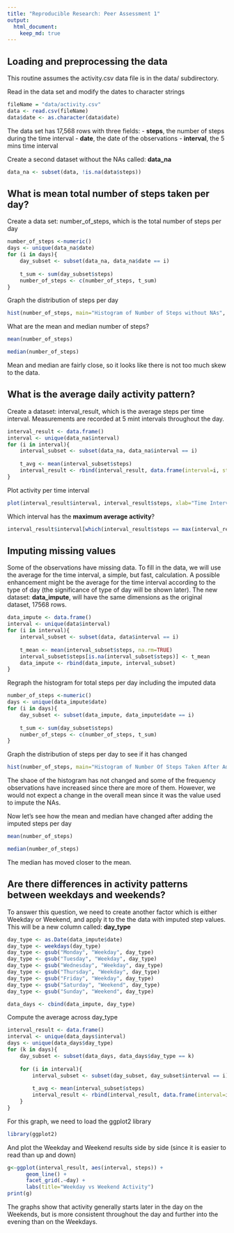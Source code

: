 ```yaml
---
title: "Reproducible Research: Peer Assessment 1"
output: 
  html_document:
    keep_md: true
---
```


## Loading and preprocessing the data

This routine assumes the activity.csv data file is in the data/ subdirectory.

Read in the data set and modify the dates to character strings
```R
fileName = "data/activity.csv"
data <- read.csv(fileName)
data$date <- as.character(data$date)
```

The data set has 17,568 rows with three fields:
- **steps**, the number of steps during the time interval
- **date**, the date of the observations
- **interval**, the 5 mins time interval

Create a second dataset without the NAs called: **data_na**
```R
data_na <- subset(data, !is.na(data$steps))
```

## What is mean total number of steps taken per day?

Create a data set: number_of_steps, which is the total number of steps per day
```R
number_of_steps <-numeric()
days <- unique(data_na$date)
for (i in days){
    day_subset <- subset(data_na, data_na$date == i)
    
    t_sum <- sum(day_subset$steps)
    number_of_steps <- c(number_of_steps, t_sum)
}
```

Graph the distribution of steps per day

```R
hist(number_of_steps, main="Histogram of Number of Steps without NAs", xlab="Number of Steps")
```

What are the mean and median number of steps?

```R
mean(number_of_steps)
```

```R
median(number_of_steps)
```
Mean and median are fairly close, so it looks like there is not too much skew to the data.


## What is the average daily activity pattern?

Create a dataset: interval_result, which is the average steps per time interval. Measurements are recorded at 5 mint intervals throughout the day.

```R
interval_result <- data.frame()
interval <- unique(data_na$interval)
for (i in interval){
    interval_subset <- subset(data_na, data_na$interval == i)
    
    t_avg <- mean(interval_subset$steps)
    interval_result <- rbind(interval_result, data.frame(interval=i, steps=t_avg))
}
```
Plot activity per time interval

```R
plot(interval_result$interval, interval_result$steps, xlab="Time Interval", ylab="Avg Steps", main="Average Steps At Time Of Day", type="l")
```

Which interval has the **maximum average activity**?

```R
interval_result$interval[which(interval_result$steps == max(interval_result$steps), arr.ind=TRUE)]
```

## Imputing missing values

Some of the observations have missing data. To fill in the data, we will use the average for the time interval, a simple, but fast, calculation.  A possible enhancement might be the average for the time interval according to the type of day (the significance of type of day will be shown later). The new dataset: **data_impute**, will have the same dimensions as the original dataset, 17568 rows.

```R
data_impute <- data.frame()
interval <- unique(data$interval)
for (i in interval){
    interval_subset <- subset(data, data$interval == i)
    
    t_mean <- mean(interval_subset$steps, na.rm=TRUE)
    interval_subset$steps[is.na(interval_subset$steps)] <- t_mean
    data_impute <- rbind(data_impute, interval_subset)
}
```
Regraph the histogram for total steps per day including the imputed data

```R
number_of_steps <-numeric()
days <- unique(data_impute$date)
for (i in days){
    day_subset <- subset(data_impute, data_impute$date == i)
    
    t_sum <- sum(day_subset$steps)
    number_of_steps <- c(number_of_steps, t_sum)
}
```
Graph the distribution of steps per day to see if it has changed

```R
hist(number_of_steps, main="Histogram of Number Of Steps Taken After Adding Imputed Data", xlab="Number of Steps")
```

The shaoe of the histogram has not changed and some of the frequency observations have increased since there are more of them. However, we would not expect a change in the overall mean since it was the value used to impute the NAs.

Now let's see how the mean and median have changed after adding the imputed steps per day

```R
mean(number_of_steps)
```
```R
median(number_of_steps)
```

The median has moved closer to the mean.


## Are there differences in activity patterns between weekdays and weekends?

To answer this question, we need to create another factor which is either Weekday or Weekend, and apply it to the the data with imputed step values.  This will be a new column called: **day_type**

```R
day_type <- as.Date(data_impute$date)
day_type <- weekdays(day_type)
day_type <- gsub("Monday", "Weekday", day_type)
day_type <- gsub("Tuesday", "Weekday", day_type)
day_type <- gsub("Wednesday", "Weekday", day_type)
day_type <- gsub("Thursday", "Weekday", day_type)
day_type <- gsub("Friday", "Weekday", day_type)
day_type <- gsub("Saturday", "Weekend", day_type)
day_type <- gsub("Sunday", "Weekend", day_type)

data_days <- cbind(data_impute, day_type)

```
Compute the average across day_type

```R
interval_result <- data.frame()
interval <- unique(data_days$interval)
days <- unique(data_days$day_type)
for (k in days){
    day_subset <- subset(data_days, data_days$day_type == k)
    
    for (i in interval){
        interval_subset <- subset(day_subset, day_subset$interval == i)
    
        t_avg <- mean(interval_subset$steps)
        interval_result <- rbind(interval_result, data.frame(interval=i, day=k, steps=t_avg))
    }
}
```

For this graph, we need to load the ggplot2 library
```R
library(ggplot2)
```

And plot the Weekday and Weekend results side by side (since it is easier to read than up and down)

```R
g<-ggplot(interval_result, aes(interval, steps)) + 
      geom_line() + 
      facet_grid(.~day) + 
      labs(title="Weekday vs Weekend Activity")
print(g)
```

The graphs show that activity generally starts later in the day on the Weekends, but is more consistent throughout the day and further into the evening than on the Weekdays.

